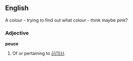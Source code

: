 ==English==
A colour - trying to find out what colour - think maybe pink?
===Adjective===
'''peuce'''

# Of or pertaining to ''[[{{{1}}}]]''.
#:''{{{2|<!-- example sentence -->}}}''